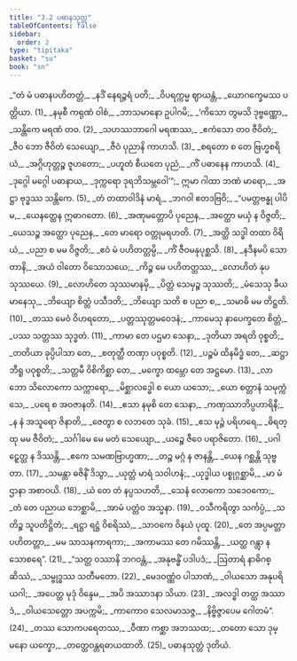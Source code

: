 ```yaml
---
title: "3.2 ပဓာနသုတ္တ"
tableOfContents: false
sidebar:
  order: 2
type: "tipitaka"
basket: "su"
book: "sn"
---
```



<DynamicBreadcrumb />

<Division number="428" book="sn" e="ch" v="18" p="341">

<Paragraph number="493" type="verses" book="sn">
_“တံ မံ ပဓာနပဟိတတ္တံ,_  
_နဒိံ နေရဉ္ဇရံ ပတိ;_  
_ဝိပရက္ကမ္မ ဈာယန္တံ,_  
_ယောဂက္ခေမဿ ပတ္တိယာ. (1)_  

</Paragraph>

</Division>
<Division number="429" book="sn" e="ch" v="18" p="341">

<Paragraph number="494" type="verses" book="sn">
_နမုစီ ကရုဏံ ဝါစံ,_  
_ဘာသမာနော ဥပါဂမိ;_  
_‘ကိသော တွမသိ ဒုဗ္ဗဏ္ဏော,_  
_သန္တိကေ မရဏံ တဝ. (2)_  

</Paragraph>

</Division>
<Division number="430" book="sn" e="ch" v="18" p="342">

<Paragraph number="495" type="verses" book="sn">
_သဟဿဘာဂေါ မရဏဿ,_  
_ဧကံသော တဝ ဇီဝိတံ;_  
_ဇီဝ ဘော ဇီဝိတံ သေယျော,_  
_ဇီဝံ ပုညာနိ ကာဟသိ. (3)_  

</Paragraph>

</Division>
<Division number="431" book="sn" e="ch" v="18" p="342">

<Paragraph number="496" type="verses" book="sn">
_စရတော စ တေ ဗြဟ္မစရိယံ,_  
_အဂ္ဂိဟုတ္တဉ္စ ဇူဟတော;_  
_ပဟူတံ စီယတေ ပုညံ,_  
_ကိံ ပဓာနေန ကာဟသိ. (4)_  

</Paragraph>

</Division>
<Division number="432" book="sn" e="ch" v="18" p="342">

<Paragraph number="497" type="verses" book="sn">
_ဒုဂ္ဂေါ မဂ္ဂေါ ပဓာနာယ,_  
_ဒုက္ကရော ဒုရဘိသမ္ဘဝေါ’”;_  
ဣမာ ဂါထာ ဘဏံ မာရော,_  
_အဋ္ဌာ ဗုဒ္ဓဿ သန္တိကေ. (5)_  

</Paragraph>

</Division>
<Division number="433" book="sn" e="ch" v="18" p="342">

<Paragraph number="498" type="verses" book="sn">
_တံ တထာဝါဒိနံ မာရံ,_  
_ဘဂဝါ ဧတဒဗြဝိ;_  
_“ပမတ္တဗန္ဓု ပါပိမ,_  
_ယေနတ္ထေန ဣဓာဂတော. (6)_  

</Paragraph>

</Division>
<Division number="434" book="sn" e="ch" v="18" p="342">

<Paragraph number="499" type="verses" book="sn">
_အဏုမတ္တောပိ ပုညေန,_  
_အတ္ထော မယှံ န ဝိဇ္ဇတိ;_  
_ယေသဉ္စ အတ္ထော ပုညေန,_  
_တေ မာရော ဝတ္တုမရဟတိ. (7)_  

</Paragraph>

</Division>
<Division number="435" book="sn" e="ch" v="18" p="342">

<Paragraph number="500" type="verses" book="sn">
_အတ္ထိ သဒ္ဓါ တထာ ဝိရိယံ,_  
_ပညာ စ မမ ဝိဇ္ဇတိ;_  
_ဧဝံ မံ ပဟိတတ္တမ္ပိ,_  
_ကိံ ဇီဝမနုပုစ္ဆသိ. (8)_  

</Paragraph>

</Division>
<Division number="436" book="sn" e="ch" v="18" p="342">

<Paragraph number="501" type="verses" book="sn">
_နဒီနမပိ သောတာနိ,_  
_အယံ ဝါတော ဝိသောသယေ;_  
_ကိဉ္စ မေ ပဟိတတ္တဿ,_  
_လောဟိတံ နုပသုဿယေ. (9)_  

</Paragraph>

</Division>
<Division number="437" book="sn" e="ch" v="18" p="342">

<Paragraph number="502" type="verses" book="sn">
_လောဟိတေ သုဿမာနမှိ,_  
_ပိတ္တံ သေမှဉ္စ သုဿတိ;_  
_မံသေသု ခီယမာနေသု,_  
_ဘိယျော စိတ္တံ ပသီဒတိ;_  
_ဘိယျော သတိ စ ပညာ စ,_  
_သမာဓိ မမ တိဋ္ဌတိ. (10)_  

</Paragraph>

</Division>
<Division number="438" book="sn" e="ch" v="18" p="342">

<Paragraph number="503" type="verses" book="sn">
_တဿ မေဝံ ဝိဟရတော,_  
_ပတ္တဿုတ္တမဝေဒနံ;_  
_ကာမေသု နာပေက္ခတေ စိတ္တံ,_  
_ပဿ သတ္တဿ သုဒ္ဓတံ. (11)_  

</Paragraph>

</Division>
<Division number="439" book="sn" e="ch" v="18" p="342">

<Paragraph number="504" type="verses" book="sn">
_ကာမာ တေ ပဌမာ သေနာ,_  
_ဒုတိယာ အရတိ ဝုစ္စတိ;_  
_တတိယာ ခုပ္ပိပါသာ တေ,_  
_စတုတ္ထီ တဏှာ ပဝုစ္စတိ. (12)_  

</Paragraph>

</Division>
<Division number="440" book="sn" e="ch" v="18" p="342">

<Paragraph number="505" type="verses" book="sn">
_ပဉ္စမံ ထိနမိဒ္ဓံ တေ,_  
_ဆဋ္ဌာ ဘီရူ ပဝုစ္စတိ;_  
_သတ္တမီ ဝိစိကိစ္ဆာ တေ,_  
_မက္ခော ထမ္ဘော တေ အဋ္ဌမော. (13)_  

</Paragraph>

</Division>
<Division number="441" book="sn" e="ch" v="18" p="342">

<Paragraph number="506" type="verses" book="sn">
_လာဘော သိလောကော သက္ကာရော,_  
_မိစ္ဆာလဒ္ဓေါ စ ယော ယသော;_  
_ယော စတ္တာနံ သမုက္ကံသေ,_  
_ပရေ စ အဝဇာနတိ. (14)_  

</Paragraph>

</Division>
<Division number="442" book="sn" e="ch" v="18" p="343">

<Paragraph number="507" type="verses" book="sn">
_ဧသာ နမုစိ တေ သေနာ,_  
_ကဏှဿာဘိပ္ပဟာရိနီ;_  
_န နံ အသူရော ဇိနာတိ,_  
_ဇေတွာ စ လဘတေ သုခံ. (15)_  

</Paragraph>

</Division>
<Division number="443" book="sn" e="ch" v="18" p="343">

<Paragraph number="508" type="verses" book="sn">
_ဧသ မုဉ္ဇံ ပရိဟရေ,_  
_ဓိရတ္ထု မမ ဇီဝိတံ;_  
_သင်္ဂါမေ မေ မတံ သေယျော,_  
_ယဉ္စေ ဇီဝေ ပရာဇိတော. (16)_  

</Paragraph>

</Division>
<Division number="444" book="sn" e="ch" v="18" p="343">

<Paragraph number="509" type="verses" book="sn">
_ပဂါဠှေတ္ထ န ဒိဿန္တိ,_  
_ဧကေ သမဏဗြာဟ္မဏာ;_  
_တဉ္စ မဂ္ဂံ န ဇာနန္တိ,_  
_ယေန ဂစ္ဆန္တိ သုဗ္ဗတာ. (17)_  

</Paragraph>

</Division>
<Division number="445" book="sn" e="ch" v="18" p="343">

<Paragraph number="510" type="verses" book="sn">
_သမန္တာ ဓဇိနိံ ဒိသွာ,_  
_ယုတ္တံ မာရံ သဝါဟနံ;_  
_ယုဒ္ဓါယ ပစ္စုဂ္ဂစ္ဆာမိ,_  
_မာ မံ ဌာနာ အစာဝယိ. (18)_  

</Paragraph>

</Division>
<Division number="446" book="sn" e="ch" v="18" p="343">

<Paragraph number="511" type="verses" book="sn">
_ယံ တေ တံ နပ္ပသဟတိ,_  
_သေနံ လောကော သဒေဝကော;_  
_တံ တေ ပညာယ ဘေစ္ဆာမိ,_  
_အာမံ ပတ္တံဝ အသ္မနာ. (19)_  

</Paragraph>

</Division>
<Division number="447" book="sn" e="ch" v="18" p="343">

<Paragraph number="512" type="verses" book="sn">
_ဝသီကရိတွာ သင်္ကပ္ပံ,_  
_သတိဉ္စ သူပတိဋ္ဌိတံ;_  
_ရဋ္ဌာ ရဋ္ဌံ ဝိစရိဿံ,_  
_သာဝကေ ဝိနယံ ပုထူ. (20)_  

</Paragraph>

</Division>
<Division number="448" book="sn" e="ch" v="18" p="343">

<Paragraph number="513" type="verses" book="sn">
_တေ အပ္ပမတ္တာ ပဟိတတ္တာ,_  
_မမ သာသနကာရကာ;_  
_အကာမဿ တေ ဂမိဿန္တိ,_  
_ယတ္ထ ဂန္တွာ န သောစရေ”. (21)_  

</Paragraph>

</Division>
<Division number="449" book="sn" e="ch" v="18" p="343">

<Paragraph number="514" type="verses" book="sn">
_“သတ္တ ဝဿာနိ ဘဂဝန္တံ,_  
_အနုဗန္ဓိံ ပဒါပဒံ;_  
_ဩတာရံ နာဓိဂစ္ဆိဿံ,_  
_သမ္ဗုဒ္ဓဿ သတီမတော. (22)_  

</Paragraph>

</Division>
<Division number="450" book="sn" e="ch" v="18" p="343">

<Paragraph number="515" type="verses" book="sn">
_မေဒဝဏ္ဏံဝ ပါသာဏံ,_  
_ဝါယသော အနုပရိယဂါ;_  
_အပေတ္ထ မုဒုံ ဝိန္ဒေမ,_  
_အပိ အဿာဒနာ သိယာ. (23)_  

</Paragraph>

</Division>
<Division number="451" book="sn" e="ch" v="18" p="343">

<Paragraph number="516" type="verses" book="sn">
_အလဒ္ဓါ တတ္ထ အဿာဒံ,_  
_ဝါယသေတ္တော အပက္ကမိ;_  
_ကာကောဝ သေလမာသဇ္ဇ,_  
_နိဗ္ဗိဇ္ဇာပေမ ဂေါတမံ”. (24)_  

</Paragraph>

</Division>
<Division number="452" book="sn" e="ch" v="18" p="343">

<Paragraph number="517" type="verses" book="sn">
_တဿ သောကပရေတဿ,_  
_ဝီဏာ ကစ္ဆာ အဘဿထ;_  
_တတော သော ဒုမ္မနော ယက္ခော,_  
_တတ္ထေဝန္တရဓာယထာတိ. (25)_  


</Paragraph>
</Division>

<Paragraph number="518" type="center" book="sn">
ပဓာနသုတ္တံ ဒုတိယံ.
</Paragraph>